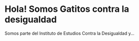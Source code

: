 # Hola! Somos Gatitos contra la desigualdad

Somos parte del Instituto de Estudios Contra la Desigualdad y...

